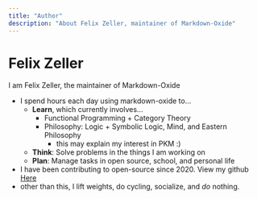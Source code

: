 ```yaml
---
title: "Author"
description: "About Felix Zeller, maintainer of Markdown-Oxide"
---
```


# Felix Zeller

I am Felix Zeller, the maintainer of Markdown-Oxide

- I spend hours each day using markdown-oxide to...
    * **Learn**, which currently involves...
        + Functional Programming + Category Theory
        + Philosophy: Logic + Symbolic Logic, Mind, and Eastern Philosophy
            + this may explain my interest in PKM :)
    * **Think**: Solve problems in the things I am working on
    * **Plan**: Manage tasks in open source, school, and personal life
- I have been contributing to open-source since 2020. View my github [Here](https://github.com/Feel-ix-343)
- other than this, I lift weights, do cycling, socialize, and *do* nothing.

